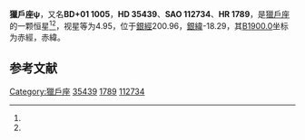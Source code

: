 {{Starbox begin
| name = 獵戶座ψ
}}
{{Starbox observe
| epoch = [[J2000.0|J2000.0]]
| constell = [[獵戶座|獵戶座]]<ref name=SIMBAD>{{cite web
 | url=http://simbad.u-strasbg.fr/simbad/sim-id?Ident=HR+1789
 | title=Pulsating variable Star
 | publisher=Centre de Données astronomiques de Strasbourg
 | work=SIMBAD
 | accessdate=2012-07-13
 | archive-date=2019-07-25
 | archive-url=https://web.archive.org/web/20190725133645/http://simbad.u-strasbg.fr/simbad/sim-id?Ident=HR+1789
 | dead-url=no
 }}</ref><ref name=DATA>{{cite web
 | url=http://vizier.u-strasbg.fr/viz-bin/VizieR-5?-out.add=.&-source=5050&-corr=PK=HR&-out.max=9999&HR=1789
 | title=VizieR Detailed Page
 | accessdate=2012-07-13
 | archive-date=2016-03-05
 | archive-url=https://web.archive.org/web/20160305084844/http://vizier.u-strasbg.fr/viz-bin/VizieR-5?-out.add=.&-source=5050&-corr=PK=HR&-out.max=9999&HR=1789
 | dead-url=no
 }}</ref>
| 星官 = 
| ra = {{RA|5|24|44.8}}<ref name=SIMBAD /><ref name=DATA />
| dec = {{DEC|+1|50|47}}<ref name=SIMBAD /><ref name=DATA />
| appmag_v = 4.95<ref name=SIMBAD /><ref name=DATA />
}}
{{Starbox character
| class = B1Vpe<ref name=SIMBAD /><ref name=DATA />
| b-v = -0.2<ref name=SIMBAD /><ref name=DATA />
| u-b = -0.92<ref name=SIMBAD /><ref name=DATA />
| r-i = -0.22<ref name=SIMBAD /><ref name=DATA />
| variable = 
}}
{{Starbox astrometry
| radial_v = -0.92
| prop_mo_ra = 19
| parallax = 
| p_error = 
}}
{{Starbox catalog
| names =BD+01 1005，[[SAO星表|SAO]] 112734，[[HD星表|HD]] 35439，[[HR星表|HR]] 1789}}
{{Starbox reference |Simbad=HR+1789}}
{{Starbox end}}

'''獵戶座ψ'''，又名'''BD+01 1005'''，'''HD 35439'''、'''SAO 112734'''、'''HR 1789'''，是[[獵戶座|獵戶座]]的一颗恒星<ref name=SIMBAD /><ref name=DATA />，视星等为4.95，位于[[銀道座標系|銀經]]200.96，[[銀道座標系|銀緯]]-18.29，其[[B1900.0|B1900.0]]坐标为赤經{{RA|5|19|33.3}}，赤緯{{DEC|+1|-18.29|17}}。

== 参考文献 ==
{{reflist}}

{{star-stub}}

{{獵戶座恒星}}
{{星官|参宿|7|39}}
[[Category:獵戶座|Category:獵戶座]]
[[Category:HD和HDE天體|35439]]
[[Category:HR天體|1789]]
[[Category:SAO天體|112734]]